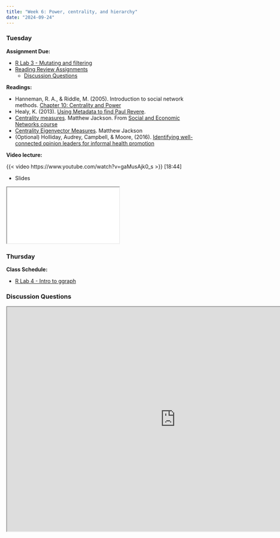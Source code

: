 ```yaml
---
title: "Week 6: Power, centrality, and hierarchy"
date: "2024-09-24"
---
```


### Tuesday

**Assignment Due:**

* [R Lab 3 - Mutating and filtering](/assignments/r_lab_3_%E2%80%93_mutating_and_filtering.qmd)
* [Reading Review Assignments](/syllabus/syllabus.qmd#reading-review-assignments)
    * [Discussion Questions](#discussion-questions)

**Readings:** 

* Hanneman, R. A., & Riddle, M. (2005). Introduction to social network methods. [Chapter 10: Centrality and Power](https://faculty.ucr.edu/~hanneman/nettext/C10_Centrality.html)
* Healy, K. (2013). [Using Metadata to find Paul Revere](https://web.archive.org/web/20240915232105/https://kieranhealy.org/blog/archives/2013/06/09/using-metadata-to-find-paul-revere/).
* [Centrality measures](https://www.youtube.com/watch?v=0unzqsPaPk8). Matthew Jackson. From [Social and Economic Networks course](https://www.youtube.com/channel/UCCnG8fKY45aH73ahmGK2xcg)
* [Centrality Eigenvector Measures](https://www.youtube.com/watch?v=q8oBWwS2wAQ). Matthew Jackson
* (Optional) Holliday, Audrey, Campbell, & Moore, (2016). [Identifying well-connected opinion leaders for informal health promotion](https://www.ncbi.nlm.nih.gov/pmc/articles/PMC4898141/)

**Video lecture:**

{{< video https://www.youtube.com/watch?v=gaMusAjk0_s >}} [18:44]

* Slides

<iframe class='slide-deck' src="/lectures/content_lectures/centrality.html"></iframe>


### Thursday

**Class Schedule:**

* [R Lab 4 - Intro to ggraph](/assignments/r_lab_4_%E2%80%93_intro_to_ggraph.qmd)

### Discussion Questions

<iframe src="https://pollev-embeds.com/discourses/Hq0pXTw4Jd3XeIFYiBjpb/respond" width="900px" height="600px"></iframe>
